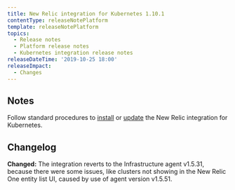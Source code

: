 ```yaml
---
title: New Relic integration for Kubernetes 1.10.1
contentType: releaseNotePlatform
template: releaseNotePlatform
topics:
  - Release notes
  - Platform release notes
  - Kubernetes integration release notes
releaseDateTime: '2019-10-25 18:00'
releaseImpact:
  - Changes
---
```


## Notes

Follow standard procedures to [install](/docs/integrations/host-integrations/host-integrations-list/kubernetes-monitoring-integration#install) or [update](/docs/integrations/host-integrations/host-integrations-list/kubernetes-monitoring-integration#update) the New Relic integration for Kubernetes.

## Changelog

**Changed:** The integration reverts to the Infrastructure agent v1.5.31, because there were some issues, like clusters not showing in the New Relic One entity list UI, caused by use of agent version v1.5.51.
